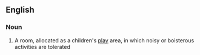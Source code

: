 ==English==

===Noun===
{{en-noun}}

# A room, allocated as a children's [[play]] area, in which noisy or boisterous activities are tolerated